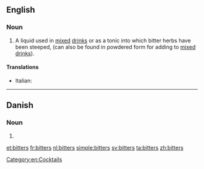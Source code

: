 ==English==
{{wikipedia}}

===Noun===
{{en-plural noun}}

# A liquid used in [[mix]]ed [[drink]]s or as a tonic into which bitter herbs have been steeped, (can also be found in powdered form for adding to [[mixed drink]]s).

====Translations====
{{trans-top|beverage}}
* Italian: {{t+|it|bitter|m}}
{{trans-mid}}
{{trans-bottom}}

[[Category:en:Cocktails]]

----

==Danish==

===Noun===
{{infl|da|noun form|g=c}}

# {{form of|genitive singular indefinite|bitter|lang=da}}

[[et:bitters]]
[[fr:bitters]]
[[nl:bitters]]
[[simple:bitters]]
[[sv:bitters]]
[[ta:bitters]]
[[zh:bitters]]